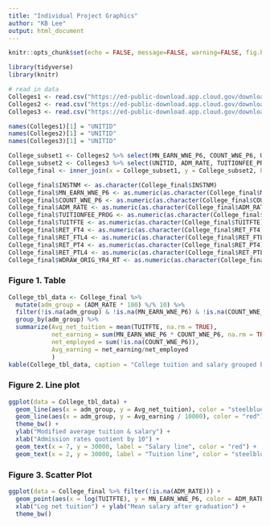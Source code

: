 ```yaml
---
title: "Individual Project Graphics"
author: "KB Lee"
output: html_document
---
```



```r
knitr::opts_chunk$set(echo = FALSE, message=FALSE, warning=FALSE, fig.height = 4, fig.width = 6 )
```


```r
library(tidyverse)
library(knitr)
```


```r
# read in data 
Colleges1 <- read.csv("https://ed-public-download.app.cloud.gov/downloads/Most-Recent-Cohorts-Scorecard-Elements.csv")
Colleges2 <- read.csv("https://ed-public-download.app.cloud.gov/downloads/Most-Recent-Cohorts-Treasury-Elements.csv")
Colleges3 <- read.csv("https://ed-public-download.app.cloud.gov/downloads/Most-Recent-Cohorts-All-Data-Elements.csv")
```

```r
names(Colleges1)[1] = "UNITID"
names(Colleges2)[1] = "UNITID"
names(Colleges3)[1] = "UNITID"

College_subset1 <- Colleges2 %>% select(MN_EARN_WNE_P6, COUNT_WNE_P6, UNITID, INSTNM)
College_subset2 <- Colleges3 %>% select(UNITID, ADM_RATE, TUITIONFEE_PROG, TUITFTE, RET_FT4, RET_FTL4, RET_PT4, RET_PTL4, WDRAW_ORIG_YR4_RT, REGION)
College_final <- inner_join(x = College_subset1, y = College_subset2, by = "UNITID")

College_final$INSTNM <- as.character(College_final$INSTNM)
College_final$MN_EARN_WNE_P6 <- as.numeric(as.character(College_final$MN_EARN_WNE_P6))
College_final$COUNT_WNE_P6 <- as.numeric(as.character(College_final$COUNT_WNE_P6))
College_final$ADM_RATE <- as.numeric(as.character(College_final$ADM_RATE))
College_final$TUITIONFEE_PROG <- as.numeric(as.character(College_final$TUITIONFEE_PROG))
College_final$TUITFTE <- as.numeric(as.character(College_final$TUITFTE))
College_final$RET_FT4 <- as.numeric(as.character(College_final$RET_FT4))
College_final$RET_FTL4 <- as.numeric(as.character(College_final$RET_FTL4))
College_final$RET_PT4 <- as.numeric(as.character(College_final$RET_PT4))
College_final$RET_PTL4 <- as.numeric(as.character(College_final$RET_PTL4))
College_final$WDRAW_ORIG_YR4_RT <- as.numeric(as.character(College_final$WDRAW_ORIG_YR4_RT))
```

### Figure 1. Table

```r
College_tbl_data <- College_final %>% 
  mutate(adm_group = (ADM_RATE * 100) %/% 10) %>%
  filter(!is.na(adm_group) & !is.na(MN_EARN_WNE_P6) & !is.na(COUNT_WNE_P6)) %>%
  group_by(adm_group) %>% 
  summarize(Avg_net_tuition = mean(TUITFTE, na.rm = TRUE),
            net_earning = sum(MN_EARN_WNE_P6 * COUNT_WNE_P6, na.rm = TRUE),
            net_employed = sum(!is.na(COUNT_WNE_P6)),
            Avg_earning = net_earning/net_employed
            )
kable(College_tbl_data, caption = "College tuition and salary grouped by admission rate")
```

### Figure 2. Line plot

```r
ggplot(data = College_tbl_data) +
  geom_line(aes(x = adm_group, y = Avg_net_tuition), color = "steelblue") +
  geom_line(aes(x = adm_group, y = Avg_earning / 10000), color = "red") +
  theme_bw() +
  ylab("Modified average tuition & salary") +
  xlab("Admission rates quotient by 10") +
  geom_text(x = 7, y = 30000, label = "Salary line", color = "red") +
  geom_text(x = 2, y = 30000, label = "Tuition line", color = "steelblue")
```

### Figure 3. Scatter Plot

```r
ggplot(data = College_final %>% filter(!is.na(ADM_RATE))) +
  geom_point(aes(x = log(TUITFTE), y = MN_EARN_WNE_P6, color = ADM_RATE), alpha = 0.5) +
  xlab("Log net tuition") + ylab("Mean salary after graduation") +
  theme_bw()
```
